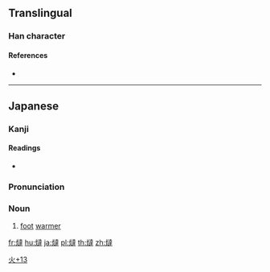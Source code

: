 {{character info/new}}
==Translingual==

===Han character===
{{Han char|rn=86|rad=火|as=13|sn=17|four=|canj=FYGQ|ids=⿰火達}}

====References====
* {{Han ref|kx=0685.201|dkj=19504|dj=1098.080|hdz=32240.061|uh=71F5|ud=29173}}

----

==Japanese==
{{ja-kanjitab|yomi=o}}

===Kanji===
{{ja-kanji|grade=|rs=火13}}

====Readings====
* {{ja-readings|on=[[たつ]] (tatsu)|kun=}}

===Pronunciation===
{{ja-pron|たつ|y=o}}

===Noun===
{{ja-noun|たつ}}

# [[foot]] [[warmer]]

[[Category:Japanese-only CJKV Characters|火+13]]

[[fr:燵]]
[[hu:燵]]
[[ja:燵]]
[[pl:燵]]
[[th:燵]]
[[zh:燵]]